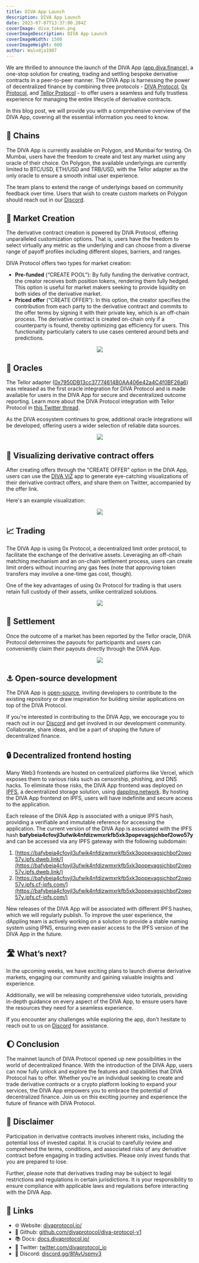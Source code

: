 ```yaml
---
title: DIVA App Launch
description: DIVA App Launch
date: 2023-07-07T13:37:00.284Z
coverImage: diva_token.png
coverImageDescription: DIVA App Launch
coverImageWidth: 1500
coverImageHeight: 600
author: Walodja1987
---
```


We are thrilled to announce the launch of the DIVA App ([app.diva.finance](https://app.diva.finance/)), a one-stop solution for creating, 
trading and settling bespoke derivative contracts in a peer-to-peer manner. The DIVA App is harnessing the power of decentralized finance by combining three
protocols - [DIVA Protocol](https://www.divaprotocol.io/), [0x Protocol](https://0x.org/), and [Tellor Protocol](https://tellor.io/) - to offer users a seamless and fully trustless 
experience for managing the entire lifecycle of derivative contracts.

In this blog post, we will provide you with a comprehensive overview of the DIVA App, covering all the essential information you need to know.

## 🔗 Chains

The DIVA App is currently available on Polygon, and Mumbai for testing. On Mumbai, users have the freedom to 
create and test any market using any oracle of their choice. On Polygon, the available underlyings are currently 
limited to BTC/USD, ETH/USD and TRB/USD, with the Tellor adapter as the only oracle to ensure a smooth initial user experience. 

The team plans to extend the range of underlyings based on community feedback over time. Users that wish to 
create custom markets on Polygon should reach out in our [Discord](https://discord.gg/8fAvUspmv3).

## 🎯 Market Creation

The derivative contract creation is powered by DIVA Protocol, offering unparalleled customization options. 
That is, users have the freedom to select virtually any metric as the underlying and can choose from a diverse 
range of payoff profiles including different slopes, barriers, and ranges.

DIVA Protocol offers two types for market creation:
* **Pre-funded** (“CREATE POOL”): By fully funding the derivative contract, the creator receives both position tokens, 
rendering them fully hedged. This option is useful for market makers seeking to provide liquidity on both sides 
of the derivative market.
* **Priced offer** (“CREATE OFFER”): In this option, the creator specifies the contribution from each party 
to the derivative contract and commits to the offer terms by signing it with their private key, which is an 
off-chain process. The derivative contract is created on-chain only if a counterparty is found, thereby 
optimizing gas efficiency for users. This functionality particularly caters to use cases centered around 
bets and predictions.

<p align="center">
  <img src="/images/posts/step1_create_offer.png" />
</p>

## 🔮 Oracles
The Tellor adapter ([0x7950DB13cc37774614B0AA406e42a4C4f0BF26a6](https://polygonscan.com/address/0x7950DB13cc37774614B0AA406e42a4C4f0BF26a6)) was released as the first oracle integration 
for DIVA Protocol and is made available for users in the DIVA App for secure and decentralized outcome reporting. 
Learn more about the DIVA Protocol integration with Tellor Protocol in [this Twitter thread](https://twitter.com/WeAreTellor/status/1674804651412148226?s=20).

As the DIVA ecosystem continues to grow, additional oracle integrations will be developed, offering users a 
wider selection of reliable data sources.

<p align="center">
  <img src="/images/posts/step2_oracle.png" />
</p>

## 📸 Visualizing derivative contract offers

After creating offers through the "CREATE OFFER" option in the DIVA App, users can use the [DIVA ViZ](https://divaviz.com/) app to generate eye-catching visualizations of their derivative contract offers, 
and share them on Twitter, accompanied by the offer link.

Here's an example visualization:

<p align="center">
  <img src="/images/posts/diva_viz_example_illustration.jpeg" />
</p>

## 📈 Trading

The DIVA App is using 0x Protocol, a decentralized limit order protocol, to facilitate the exchange of the derivative assets. 
Leveraging an off-chain matching mechanism and an on-chain settlement process, users can create limit orders without 
incurring any gas fees (note that approving token transfers may involve a one-time gas cost, though).

One of the key advantages of using 0x Protocol for trading is that users retain full custody of their assets, unlike centralized solutions.

<p align="center">
  <img src="/images/posts/diva_app_trading.png" />
</p>

## 💸 Settlement

Once the outcome of a market has been reported by the Tellor oracle, DIVA Protocol determines the payouts for participants 
and users can conveniently claim their payouts directly through the DIVA App.

<p align="center">
  <img src="/images/posts/diva_app_dashboard.png" />
</p>

## ⚓ Open-source development

The DIVA App is [open-source](https://github.com/divaprotocol/diva-monorepo/tree/main/packages/diva-app), inviting developers to contribute to the existing repository or draw inspiration 
for building similar applications on top of the DIVA Protocol.

If you're interested in contributing to the DIVA App, we encourage you to reach out in our [Discord](https://discord.gg/8fAvUspmv3) and get involved 
in our development community. Collaborate, share ideas, and be a part of shaping the future of decentralized finance.

## 🔒 Decentralized frontend hosting

Many Web3 frontends are hosted on centralized platforms like Vercel, which exposes them to various risks such as censorship, phishing, and DNS hacks. To eliminate those risks, the DIVA App frontend
was deployed on [IPFS](https://docs.dappling.network/key-concepts/ipfs), a decentralized storage solution, using [dappling.network](https://www.dappling.network/). By hosting the DIVA App frontend on IPFS, 
users will have indefinite and secure access to the application.

Each release of the DIVA App is associated with a unique IPFS hash, providing a verifiable and immutable reference for accessing the application. The current version of the DIVA App is associated with the IPFS hash **bafybeia4cfovjl3ufwik4nfdizwmxrkfb5xk3popevagsjchbof2owo57y** and can be accessed via any IPFS gateway with the following subdomain:
1. [https://bafybeia4cfovjl3ufwik4nfdizwmxrkfb5xk3popevagsjchbof2owo57y.ipfs.dweb.link/](https://bafybeia4cfovjl3ufwik4nfdizwmxrkfb5xk3popevagsjchbof2owo57y.ipfs.dweb.link/)
2. [https://bafybeia4cfovjl3ufwik4nfdizwmxrkfb5xk3popevagsjchbof2owo57y.ipfs.cf-ipfs.com/](https://bafybeia4cfovjl3ufwik4nfdizwmxrkfb5xk3popevagsjchbof2owo57y.ipfs.cf-ipfs.com/)

New releases of the DIVA App will be associated with different IPFS hashes, which we will regularly publish. 
To improve the user experience, the dAppling team is actively working on a solution to provide a stable naming system using IPNS, ensuring even easier access to the IPFS version of the DIVA App in the future.

## 🛣️ What’s next?

In the upcoming weeks, we have exciting plans to launch diverse derivative markets, engaging our community and 
gaining valuable insights and experience.

Additionally, we will be releasing comprehensive video tutorials, providing in-depth guidance on every aspect of 
the DIVA App, to ensure users have the resources they need for a seamless experience.

If you encounter any challenges while exploring the app, don't hesitate to reach out to us on [Discord](https://discord.gg/8fAvUspmv3) for assistance.

## 🌔 Conclusion

The mainnet launch of DIVA Protocol opened up new possibilities in the world of decentralized finance. With the introduction of the DIVA App, users can now fully 
unlock and explore the features and capabilities that DIVA Protocol has to offer. 
Whether you're an individual seeking to create and trade derivative contracts or a crypto platform looking to expand your services, the DIVA App empowers 
you to embrace the potential of decentralized finance. Join us on this exciting journey and experience the future of finance with DIVA Protocol.

## 📃 Disclaimer

Participation in derivative contracts involves inherent risks, including the potential loss of invested capital. It is crucial to carefully review 
and comprehend the terms, conditions, and associated risks of any derivative contract before engaging in trading activities. Please only invest 
funds that you are prepared to lose.

Further, please note that derivatives trading may be subject to legal restrictions and regulations in certain jurisdictions. It is your responsibility to 
ensure compliance with applicable laws and regulations before interacting with the DIVA App.

## 🔗 Links

- 🌐 Website: [divaprotocol.io/](https://www.divaprotocol.io/)
- 🍏 Github: [github.com/divaprotocol/diva-protocol-v1](https://github.com/divaprotocol/diva-protocol-v1)
- 📚 Docs: [docs.divaprotocol.io/](https://docs.divaprotocol.io/)
- 🦜 Twitter: [twitter.com/divaprotocol_io](https://twitter.com/divaprotocol_io)
- 🤖 Discord: [discord.gg/8fAvUspmv3](https://discord.gg/8fAvUspmv3)